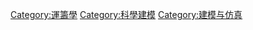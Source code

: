 {{Commonscat|Simulation}}

[[Category:運籌學|Category:運籌學]]
[[Category:科學建模|Category:科學建模]]
[[Category:建模与仿真|Category:建模与仿真]]
